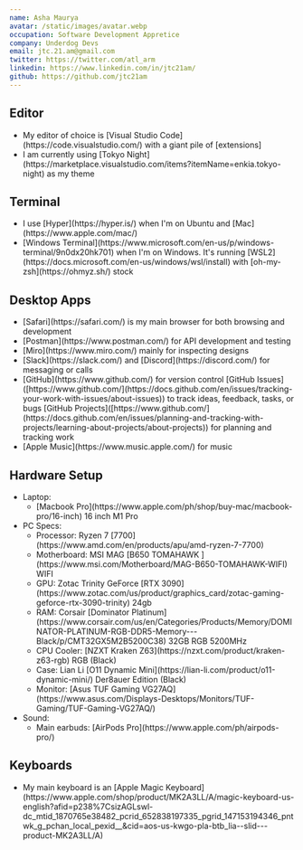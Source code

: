 ```yaml
---
name: Asha Maurya
avatar: /static/images/avatar.webp
occupation: Software Development Appretice
company: Underdog Devs
email: jtc.21.am@gmail.com
twitter: https://twitter.com/atl_arm
linkedin: https://www.linkedin.com/in/jtc21am/
github: https://github.com/jtc21am
---
```


## Editor

<ul>
  <li>
    My editor of choice is [Visual Studio Code](https://code.visualstudio.com/) with a giant pile of
    [extensions]
  </li>
  <li>
    I am currently using [Tokyo Night](https://marketplace.visualstudio.com/items?itemName=enkia.tokyo-night) as my theme
  </li>
</ul>

## Terminal

<ul>
  <li>I use [Hyper](https://hyper.is/) when I'm on Ubuntu and [Mac](https://www.apple.com/mac/)</li>
  <li>
    [Windows Terminal](https://www.microsoft.com/en-us/p/windows-terminal/9n0dx20hk701) when I'm on
    Windows. It's running [WSL2](https://docs.microsoft.com/en-us/windows/wsl/install) with
    [oh-my-zsh](https://ohmyz.sh/) stock
  </li>
</ul>

## Desktop Apps

<ul>
  <li>[Safari](https://safari.com/) is my main browser for both browsing and development</li>
  <li>[Postman](https://www.postman.com/) for API development and testing</li>
  <li>[Miro](https://www.miro.com/) mainly for inspecting designs</li>
  <li>[Slack](https://slack.com/) and [Discord](https://discord.com/) for messaging or calls</li>
  <li>
    [GitHub](https://www.github.com/) for version control
    [GitHub Issues]([https://www.github.com/](https://docs.github.com/en/issues/tracking-your-work-with-issues/about-issues)) to track ideas, feedback, tasks, or bugs
    [GitHub Projects]([https://www.github.com/](https://docs.github.com/en/issues/planning-and-tracking-with-projects/learning-about-projects/about-projects)) for planning and tracking work
  </li>
  <li>[Apple Music](https://www.music.apple.com/) for music</li>
</ul>

## Hardware Setup

<ul>
  <li>
    Laptop:
    <ul>
      <li>
        [Macbook Pro](https://www.apple.com/ph/shop/buy-mac/macbook-pro/16-inch) 16 inch M1 Pro
      </li>
    </ul>
  </li>
  <li>
    PC Specs:
    <ul>
      <li>Processor: Ryzen 7 [7700](https://www.amd.com/en/products/apu/amd-ryzen-7-7700)</li>
      <li>
        Motherboard: MSI MAG [B650 TOMAHAWK
        ](https://www.msi.com/Motherboard/MAG-B650-TOMAHAWK-WIFI) WIFI
      </li>
      <li>
        GPU: Zotac Trinity GeForce [RTX
        3090](https://www.zotac.com/us/product/graphics_card/zotac-gaming-geforce-rtx-3090-trinity)
        24gb
      </li>
      <li>
        RAM: Corsair [Dominator
        Platinum](https://www.corsair.com/us/en/Categories/Products/Memory/DOMINATOR-PLATINUM-RGB-DDR5-Memory---Black/p/CMT32GX5M2B5200C38)
        32GB RGB 5200MHz
      </li>
      <li>CPU Cooler: [NZXT Kraken Z63](https://nzxt.com/product/kraken-z63-rgb) RGB (Black)</li>
      <li>
        Case: Lian Li [O11 Dynamic Mini](https://lian-li.com/product/o11-dynamic-mini/) Der8auer
        Edition (Black)
      </li>
      <li>
        Monitor: [Asus TUF Gaming
        VG27AQ](https://www.asus.com/Displays-Desktops/Monitors/TUF-Gaming/TUF-Gaming-VG27AQ/)
      </li>
    </ul>
  </li>
  <li>
    Sound:
    <ul>
      <li>Main earbuds: [AirPods Pro](https://www.apple.com/ph/airpods-pro/)</li>
    </ul>
  </li>
</ul>

## Keyboards

<ul>
  <li>
    My main keyboard is an [Apple Magic Keyboard](https://www.apple.com/shop/product/MK2A3LL/A/magic-keyboard-us-english?afid=p238%7CsizAGLswl-dc_mtid_1870765e38482_pcrid_652838197335_pgrid_147153194346_pntwk_g_pchan_local_pexid__&cid=aos-us-kwgo-pla-btb_lia--slid---product-MK2A3LL/A)
  </li>
</ul>
